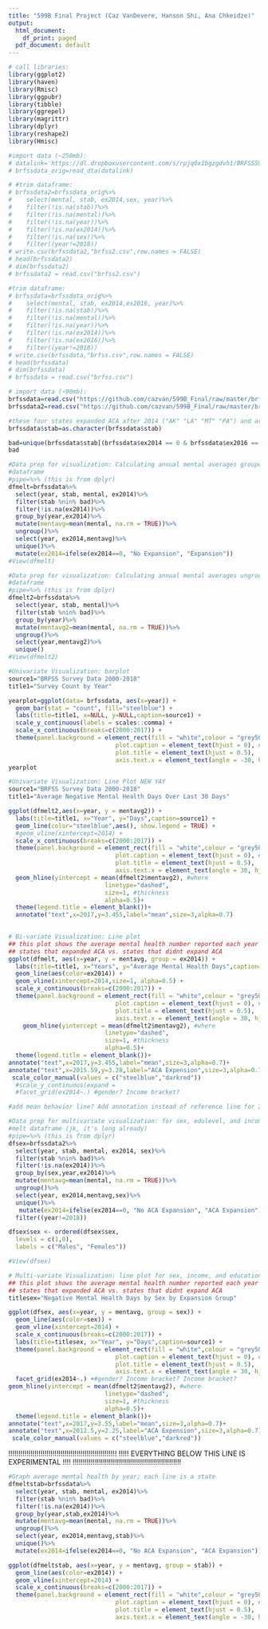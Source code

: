 ```yaml
---
title: "599B Final Project (Caz VanDevere, Hanson Shi, Ana Chkeidze)"
output:
  html_document:
    df_print: paged
  pdf_document: default
---
```

 
```r
# call libraries:
library(ggplot2)
library(haven)
library(Rmisc)
library(ggpubr)
library(tibble)
library(ggrepel)
library(magrittr)
library(dplyr)
library(reshape2)
library(Hmisc)
```

```r
#import data (~250mb):
# datalink='https://dl.dropboxusercontent.com/s/rpjq0x1bgzgdvh1/BRFSS599B.dta'
# brfssdata_orig=read_dta(datalink)
```

```r
# #trim dataframe:
# brfssdata2=brfssdata_orig%>%
#    select(mental, stab, ex2014,sex, year)%>%
#    filter(!is.na(stab))%>%
#    filter(!is.na(mental))%>%
#    filter(!is.na(year))%>%
#    filter(!is.na(ex2014))%>%
#    filter(!is.na(sex))%>%
#    filter((year!=2018))
# write.csv(brfssdata2,"brfss2.csv",row.names = FALSE)
# head(brfssdata2)
# dim(brfssdata2)
# brfssdata2 = read.csv("brfss2.csv")
```

```r
#trim dataframe:
# brfssdata=brfssdata_orig%>%
#    select(mental, stab, ex2014,ex2016, year)%>%
#    filter(!is.na(stab))%>%
#    filter(!is.na(mental))%>%
#    filter(!is.na(year))%>%
#    filter(!is.na(ex2014))%>%
#    filter(!is.na(ex2016))%>%
#    filter((year!=2018))
# write.csv(brfssdata,"brfss.csv",row.names = FALSE)
# head(brfssdata)
# dim(brfssdata)
# brfssdata = read.csv("brfss.csv")
```

```r
# import data (~90mb):
brfssdata=read.csv("https://github.com/cazvan/599B_Final/raw/master/brfss.csv")
brfssdata2=read.csv("https://github.com/cazvan/599B_Final/raw/master/brfss2.csv")
```


```r
#these four states expanded ACA after 2014 ("AK" "LA" "MT" "PA") and are excluded from the results:
brfssdata$stab=as.character(brfssdata$stab)

bad=unique(brfssdata$stab[(brfssdata$ex2014 == 0 & brfssdata$ex2016 == 1)])
bad
```

```r
#Data prep for visualization: Calculating annual mental averages grouped (expansion and non-expansion groups separated)
#dataframe
#pipe=%>% (this is from dplyr) 
dfmelt=brfssdata%>%
  select(year, stab, mental, ex2014)%>%
  filter(stab %nin% bad)%>%
  filter(!is.na(ex2014))%>%
  group_by(year,ex2014)%>%
  mutate(mentavg=mean(mental, na.rm = TRUE))%>%
  ungroup()%>%
  select(year, ex2014,mentavg)%>%
  unique()%>%
  mutate(ex2014=ifelse(ex2014==0, "No Expansion", "Expansion"))
#View(dfmelt)
```

```r
#Data prep for visualization: Calculating annual mental averages ungrouped (expansion and non-expansion groups together, by year)
#dataframe
#pipe=%>% (this is from dplyr) 
dfmelt2=brfssdata%>%
  select(year, stab, mental)%>%
  filter(stab %nin% bad)%>%
  group_by(year)%>%
  mutate(mentavg2=mean(mental, na.rm = TRUE))%>%
  ungroup()%>%
  select(year,mentavg2)%>%
  unique()
#View(dfmelt2)
```

```r
#Univariate Visualization: barplot
source1="BRFSS Survey Data 2000-2018"
title1="Survey Count by Year"

yearplot=ggplot(data= brfssdata, aes(x=year)) +
  geom_bar(stat = "count", fill="steelblue") +
  labs(title=title1, x=NULL, y=NULL,caption=source1) +
  scale_y_continuous(labels = scales::comma) +
  scale_x_continuous(breaks=c(2000:2017)) +
  theme(panel.background = element_rect(fill = "white",colour = "grey50"),
                              plot.caption = element_text(hjust = 0), # default was 1
                              plot.title = element_text(hjust = 0.5),
                              axis.text.x = element_text(angle = -30, hjust = 0))
yearplot
```

```r
#Univariate Visualization: Line Plot NEW YAY
source1="BRFSS Survey Data 2000-2018"
title1="Average Negative Mental Health Days Over Last 30 Days"

ggplot(dfmelt2,aes(x=year, y = mentavg2)) +
  labs(title=title1, x="Year", y="Days",caption=source1) +
  geom_line(color="steelblue",aes(), show.legend = TRUE) +
  #geom_vline(xintercept=2014) +
  scale_x_continuous(breaks=c(2000:2017)) +
  theme(panel.background = element_rect(fill = "white",colour = "grey50"),
                              plot.caption = element_text(hjust = 0), # default was 1
                              plot.title = element_text(hjust = 0.5),
                              axis.text.x = element_text(angle = 30, hjust = 1)) +
  geom_hline(yintercept = mean(dfmelt2$mentavg2), #where
                           linetype="dashed", 
                           size=1, #thickness
                           alpha=0.5)+
  theme(legend.title = element_blank())+
  annotate("text",x=2017,y=3.455,label="mean",size=3,alpha=0.7)
                          
```

```r
# Bi-variate Visualization: Line plot
## this plot shows the average mental health number reported each year for 
## states that expanded ACA vs. states that didnt expand ACA
ggplot(dfmelt, aes(x=year, y = mentavg, group = ex2014)) +
  labs(title=title1, x="Years", y="Average Mental Health Days",caption=source1) +
  geom_line(aes(color=ex2014)) +
  geom_vline(xintercept=2014,size=1, alpha=0.5) +
  scale_x_continuous(breaks=c(2000:2017)) +
  theme(panel.background = element_rect(fill = "white",colour = "grey50"),
                              plot.caption = element_text(hjust = 0), # default was 1
                              plot.title = element_text(hjust = 0.5),
                              axis.text.x = element_text(angle = 30, hjust = 1))+
    geom_hline(yintercept = mean(dfmelt2$mentavg2), #where
                           linetype="dashed",
                           size=1, #thickness
                           alpha=0.5)+
  theme(legend.title = element_blank())+
annotate("text",x=2017,y=3.455,label="mean",size=3,alpha=0.7)+
annotate("text",x=2015.59,y=3.28,label="ACA Expension",size=3,alpha=0.7)+
 scale_color_manual(values = c("steelblue","darkred"))
  #scale_y_continuous(expand = 
  #facet_grid(ex2014~.) #gender? Income bracket?

#add mean behavior line? Add annotation instead of reference line for 2014?
```

```r
#Data prep for multivariate visualization: for sex, edulevel, and income
#melt dataframe (jk, it's long already)
#pipe=%>% (this is from dplyr) 
dfsex=brfssdata2%>%
  select(year, stab, mental, ex2014, sex)%>%
  filter(stab %nin% bad)%>%
  filter(!is.na(ex2014))%>%
  group_by(sex,year,ex2014)%>%
  mutate(mentavg=mean(mental, na.rm = TRUE))%>%
  ungroup()%>%
  select(year, ex2014,mentavg,sex)%>%
  unique()%>%
   mutate(ex2014=ifelse(ex2014==0, "No ACA Expansion", "ACA Expansion"))%>%
  filter((year!=2018))

dfsex$sex <- ordered(dfsex$sex,
  levels = c(1,0),
  labels = c("Males", "Females"))

#View(dfsex)
```

```r
# Multi-variate Visualization: line plot for sex, income, and education level:
## this plot shows the average mental health number reported each year for 
## states that expanded ACA vs. states that didnt expand ACA
titlesex="Negative Mental Health Days by Sex by Expansion Group"

ggplot(dfsex, aes(x=year, y = mentavg, group = sex)) +
  geom_line(aes(color=sex)) +
  geom_vline(xintercept=2014) +
  scale_x_continuous(breaks=c(2000:2017)) +
  labs(title=titlesex, x="Year", y="Days",caption=source1) +
  theme(panel.background = element_rect(fill = "white",colour = "grey50"),
                              plot.caption = element_text(hjust = 0), # default was 1
                              plot.title = element_text(hjust = 0.5),
                              axis.text.x = element_text(angle = 30, hjust = 1)) + 
  facet_grid(ex2014~.) +#gender? Income bracket? Income bracket?
geom_hline(yintercept = mean(dfmelt2$mentavg2), #where
                           linetype="dashed",
                           size=1, #thickness
                           alpha=0.5)+
  theme(legend.title = element_blank())+
annotate("text",x=2017,y=3.55,label="mean",size=3,alpha=0.7)+
annotate("text",x=2012.5,y=2.25,label="ACA Expension",size=3,alpha=0.7)+
 scale_color_manual(values = c("steelblue","darkred"))

```

!!!!!!!!!!!!!!!!!!!!!!!!!!!!!!!!!!!!!!!!!!!!!!!!!!!!!!
!!!!! EVERYTHING BELOW THIS LINE IS EXPERIMENTAL  !!!!
!!!!!!!!!!!!!!!!!!!!!!!!!!!!!!!!!!!!!!!!!!!!!!!!!!!!!!

```r
#Graph average mental health by year; each line is a state
dfmeltstab=brfssdata%>%
  select(year, stab, mental, ex2014)%>%
  filter(stab %nin% bad)%>%
  filter(!is.na(ex2014))%>%
  group_by(year,stab,ex2014)%>%
  mutate(mentavg=mean(mental, na.rm = TRUE))%>%
  ungroup()%>%
  select(year, ex2014,mentavg,stab)%>%
  unique()%>%
  mutate(ex2014=ifelse(ex2014==0, "No ACA Expansion", "ACA Expansion"))
```

```r
ggplot(dfmeltstab, aes(x=year, y = mentavg, group = stab)) +
  geom_line(aes(color=ex2014)) +
  geom_vline(xintercept=2014) +
  scale_x_continuous(breaks=c(2000:2017)) +
  theme(panel.background = element_rect(fill = "white",colour = "grey50"),
                              plot.caption = element_text(hjust = 0), # default was 1
                              plot.title = element_text(hjust = 0.5),
                              axis.text.x = element_text(angle = -30, hjust = 0))
```

